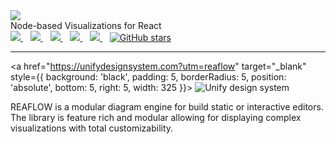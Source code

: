 
<Meta title="Docs/Introduction" />

<div style={{ margin: '0 auto', maxWidth: '600px', color: 'white', textAlign: 'center' }}>
  <img
    style={{ width: '75%', margin: '0 auto' }}
    src="https://github.com/reaviz/reaflow/raw/master/docs/assets/logo.png"
  />
  <br />
  Node-based Visualizations for React
  <br />
  <a href="https://github.com/reaviz/reaflow/workflows/build/" target="_blank">
    <img src="https://github.com/reaviz/reaflow/workflows/build/badge.svg?branch=master" />
  </a>
  <span>&nbsp;&nbsp;</span>
  <a href="https://npm.im/reaflow" target="_blank">
    <img src="https://img.shields.io/npm/v/reaflow.svg" />
  </a>
  <span>&nbsp;&nbsp;</span>
  <a href="https://npm.im/reaflow" target="_blank">
    <img src="https://badgen.net/npm/dw/reaflow" />
  </a>
  <span>&nbsp;&nbsp;</span>
  <a href="https://github.com/reaviz/reaflow/blob/master/LICENSE" target="_blank">
    <img src="https://badgen.now.sh/badge/license/apache2" />
  </a>
  <span>&nbsp;&nbsp;</span>
  <a href="https://discord.gg/tt8wGExq35" target="_blank">
    <img src="https://img.shields.io/discord/773948315037073409?label=discord" />
  </a>
  <span>&nbsp;&nbsp;</span>
  <a href="https://github.com/reaviz/reaflow" target="_blank">
    <img alt="GitHub stars" src="https://img.shields.io/github/stars/reaviz/reaflow?style=social" />
  </a>

  ---

  <a href="https://unifydesignsystem.com?utm=reaflow" target="_blank" style={{ background: 'black', padding: 5, borderRadius: 5, position: 'absolute', bottom: 5, right: 5, width: 325 }}>
    <img src={img} alt="Unify design system" />
  </a>

  REAFLOW is a modular diagram engine for build static or interactive editors.
  The library is feature rich and modular allowing for displaying complex
  visualizations with total customizability.

</div>
